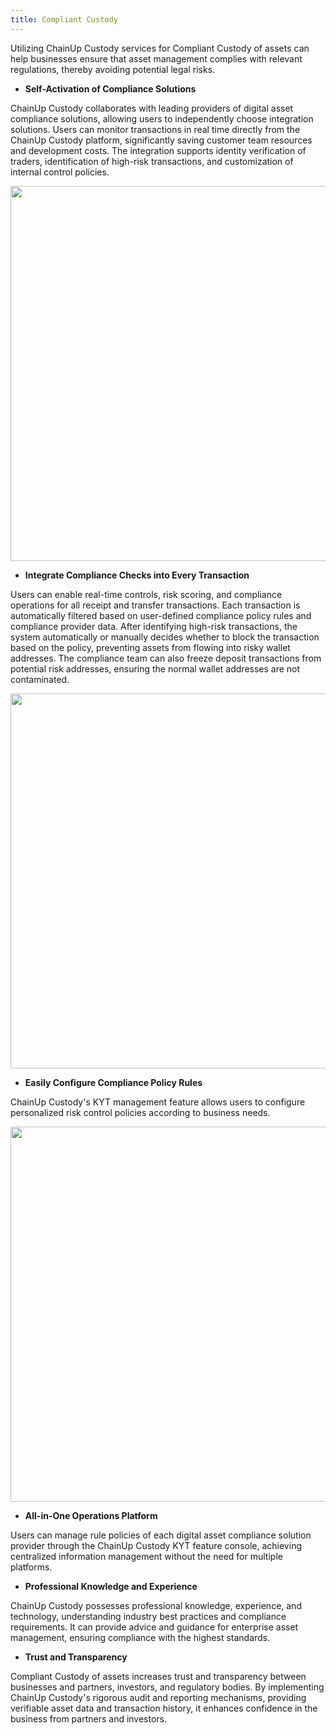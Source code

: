 ```yaml
---
title: Compliant Custody
---
```


Utilizing ChainUp Custody services for Compliant Custody of assets can help businesses ensure that asset management complies with relevant regulations, thereby avoiding potential legal risks.

* **Self-Activation of Compliance Solutions**

ChainUp Custody collaborates with leading providers of digital asset compliance solutions, allowing users to independently choose integration solutions. Users can monitor transactions in real time directly from the ChainUp Custody platform, significantly saving customer team resources and development costs. The integration supports identity verification of traders, identification of high-risk transactions, and customization of internal control policies.

<div className="w-full flex items-center justify-center">
    <img src="/images/introduction/openkyt-en.png" width="600"/>
</div>

* **Integrate Compliance Checks into Every Transaction**

Users can enable real-time controls, risk scoring, and compliance operations for all receipt and transfer transactions. Each transaction is automatically filtered based on user-defined compliance policy rules and compliance provider data. After identifying high-risk transactions, the system automatically or manually decides whether to block the transaction based on the policy, preventing assets from flowing into risky wallet addresses. The compliance team can also freeze deposit transactions from potential risk addresses, ensuring the normal wallet addresses are not contaminated.

<div className="w-full flex items-center justify-center">
    <img src="/images/introduction/processkyt-en.png" width="600"/>
</div>

* **Easily Configure Compliance Policy Rules**

ChainUp Custody's KYT management feature allows users to configure personalized risk control policies according to business needs.

<div className="w-full flex items-center justify-center">
    <img src="/images/introduction/kytstrategy-en.png" width="600"/>
</div>

* **All-in-One Operations Platform**

Users can manage rule policies of each digital asset compliance solution provider through the ChainUp Custody KYT feature console, achieving centralized information management without the need for multiple platforms.

* **Professional Knowledge and Experience**

ChainUp Custody possesses professional knowledge, experience, and technology, understanding industry best practices and compliance requirements. It can provide advice and guidance for enterprise asset management, ensuring compliance with the highest standards.

* **Trust and Transparency**

Compliant Custody of assets increases trust and transparency between businesses and partners, investors, and regulatory bodies. By implementing ChainUp Custody's rigorous audit and reporting mechanisms, providing verifiable asset data and transaction history, it enhances confidence in the business from partners and investors.
